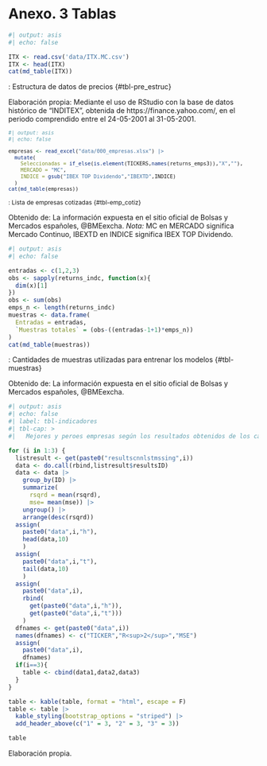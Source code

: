 # Anexo. 3 Tablas {.unnumbered}

```r
#| output: asis
#| echo: false

ITX <- read.csv('data/ITX.MC.csv')
ITX <- head(ITX)
cat(md_table(ITX))
```

: Estructura de datos de precios {#tbl-pre_estruc}

::: figure-caption
Elaboración propia: Mediante el uso de RStudio con la base de datos histórico de "INDITEX", obtenida de https://finance.yahoo.com/, en el periodo comprendido entre el 24-05-2001 al 31-05-2001.
:::

::: {style="font-size:12px"}
```r
#| output: asis
#| echo: false

empresas <- read_excel("data/000_empresas.xlsx") |>
  mutate(
    Seleccionadas = if_else(is.element(TICKERS,names(returns_emps3)),"X",""),
    MERCADO = "MC",
    INDICE = gsub("IBEX TOP Dividendo","IBEXTD",INDICE)
  )
cat(md_table(empresas))
```

: Lista de empresas cotizadas {#tbl-emp_cotiz}
:::

::: figure-caption 

Obtenido de: La información expuesta en el sitio oficial de Bolsas y Mercados españoles, @BMEexcha. *Nota:* MC en MERCADO significa Mercado Continuo, IBEXTD en INDICE significa IBEX TOP Dividendo. 

:::

```r
#| output: asis
#| echo: false

entradas <- c(1,2,3)
obs <- sapply(returns_indc, function(x){
  dim(x)[1]
})
obs <- sum(obs)
emps_n <- length(returns_indc)
muestras <- data.frame(
  Entradas = entradas,
  `Muestras totales` = (obs-((entradas-1+1)*emps_n))
)
cat(md_table(muestras))
```

: Cantidades de muestras utilizadas para entrenar los modelos {#tbl-muestras}

::: figure-caption
Obtenido de: La información expuesta en el sitio oficial de Bolsas y Mercados españoles, @BMEexcha.
:::

```r
#| output: asis
#| echo: false
#| label: tbl-indicadores
#| tbl-cap: >
#|   Mejores y peroes empresas según los resultados obtenidos de los cálculos de los indicadores

for (i in 1:3) {
  listresult <- get(paste0("resultscnnlstmssing",i))
  data <- do.call(rbind,listresult$resultsID)
  data <- data |>
    group_by(ID) |>
    summarize(
      rsqrd = mean(rsqrd),
      mse= mean(mse)) |>
    ungroup() |>
    arrange(desc(rsqrd))
  assign(
    paste0("data",i,"h"),
    head(data,10)
    )
  assign(
    paste0("data",i,"t"),
    tail(data,10)
    )
  assign(
    paste0("data",i),
    rbind(
      get(paste0("data",i,"h")),
      get(paste0("data",i,"t")))
    )
  dfnames <- get(paste0("data",i))
  names(dfnames) <- c("TICKER","R<sup>2</sup>","MSE")
  assign(
    paste0("data",i),
    dfnames)
  if(i==3){
    table <- cbind(data1,data2,data3)
  }
}

table <- kable(table, format = "html", escape = F)
table <- table |>
  kable_styling(bootstrap_options = "striped") |>
  add_header_above(c("1" = 3, "2" = 3, "3" = 3))

table
```

::: figure-caption
Elaboración propia.
:::
